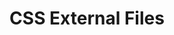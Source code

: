 ---
id: "web_tf_easy_020"
questionType: "TRUE_FALSE"
title: "CSS External Files"
statement: "CSS can only be written inline within HTML elements."
difficulty: "EASY"
category: "Web Development"
correctAnswer: false
explanation: "CSS can be written inline, in <style> tags, or in external .css files."
---